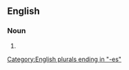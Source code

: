 ==English==

===Noun===
{{head|en|noun form}}

# {{plural of|en|ranunculus}}

[[Category:English plurals ending in "-es"]]